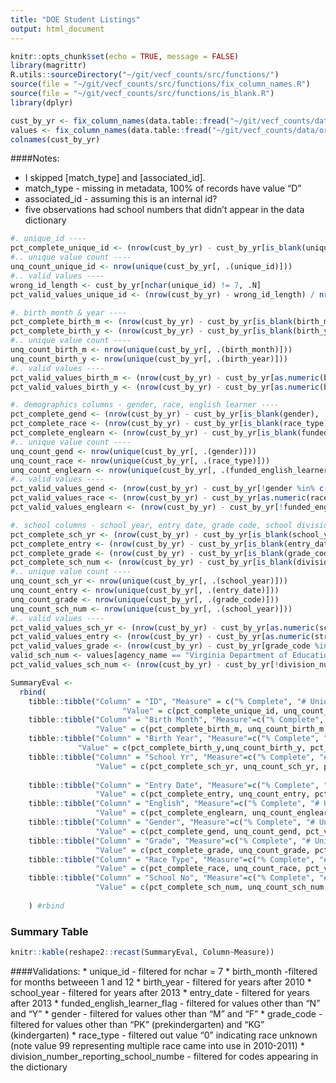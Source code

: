 ```yaml
---
title: "DOE Student Listings"
output: html_document
---
```


```r
knitr::opts_chunk$set(echo = TRUE, message = FALSE)
library(magrittr)
R.utils::sourceDirectory("~/git/vecf_counts/src/functions/")
source(file = "~/git/vecf_counts/src/functions/fix_column_names.R")
source(file = "~/git/vecf_counts/src/functions/is_blank.R")
library(dplyr)

cust_by_yr <- fix_column_names(data.table::fread("~/git/vecf_counts/data/original/q4/DOE/Unique Students Listing.csv", colClasses = "character"))
values <- fix_column_names(data.table::fread("~/git/vecf_counts/data/original/ExportedValues.csv"))
colnames(cust_by_yr)
```

####Notes: 

* I skipped [match_type] and [associated_id].  
+ match_type - missing in metadata, 100% of records have value "D"
+ associated_id - assuming this is an internal id? 
* five observations had school numbers that didn't appear in the data dictionary 

```r
#. unique_id ----
pct_complete_unique_id <- (nrow(cust_by_yr) - cust_by_yr[is_blank(unique_id), .N]) / nrow(cust_by_yr)
#.. unique value count ----
unq_count_unique_id <- nrow(unique(cust_by_yr[, .(unique_id)]))
#.. valid values ----
wrong_id_length <- cust_by_yr[nchar(unique_id) != 7, .N]
pct_valid_values_unique_id <- (nrow(cust_by_yr) - wrong_id_length) / nrow(cust_by_yr)

#. birth month & year ----
pct_complete_birth_m <- (nrow(cust_by_yr) - cust_by_yr[is_blank(birth_month), .N]) / nrow(cust_by_yr)
pct_complete_birth_y <- (nrow(cust_by_yr) - cust_by_yr[is_blank(birth_year), .N]) / nrow(cust_by_yr)
#.. unique value count ----
unq_count_birth_m <- nrow(unique(cust_by_yr[, .(birth_month)]))
unq_count_birth_y <- nrow(unique(cust_by_yr[, .(birth_year)]))
#.. valid values ----
pct_valid_values_birth_m <- (nrow(cust_by_yr) - cust_by_yr[as.numeric(birth_month) < 1| as.numeric(birth_month) > 12, .N]) / nrow(cust_by_yr)
pct_valid_values_birth_y <- (nrow(cust_by_yr) - cust_by_yr[as.numeric(birth_year) < 2010, .N]) / nrow(cust_by_yr)

#. demographics columns - gender, race, english learner ----
pct_complete_gend <- (nrow(cust_by_yr) - cust_by_yr[is_blank(gender), .N]) / nrow(cust_by_yr)
pct_complete_race <- (nrow(cust_by_yr) - cust_by_yr[is_blank(race_type), .N]) / nrow(cust_by_yr)
pct_complete_englearn <- (nrow(cust_by_yr) - cust_by_yr[is_blank(funded_english_learner_flag), .N]) / nrow(cust_by_yr)
#.. unique value count ----
unq_count_gend <- nrow(unique(cust_by_yr[, .(gender)]))
unq_count_race <- nrow(unique(cust_by_yr[, .(race_type)]))
unq_count_englearn <- nrow(unique(cust_by_yr[, .(funded_english_learner_flag)]))
#.. valid values ----
pct_valid_values_gend <- (nrow(cust_by_yr) - cust_by_yr[!gender %in% c("F", "M"), .N]) / nrow(cust_by_yr)
pct_valid_values_race <- (nrow(cust_by_yr) - cust_by_yr[as.numeric(race_type) == 0, .N]) / nrow(cust_by_yr)
pct_valid_values_englearn <- (nrow(cust_by_yr) - cust_by_yr[!funded_english_learner_flag %in% c("N", "Y"), .N]) / nrow(cust_by_yr)

#. school columns - school year, entry date, grade code, school division ----
pct_complete_sch_yr <- (nrow(cust_by_yr) - cust_by_yr[is_blank(school_year), .N]) / nrow(cust_by_yr)
pct_complete_entry <- (nrow(cust_by_yr) - cust_by_yr[is_blank(entry_date), .N]) / nrow(cust_by_yr)
pct_complete_grade <- (nrow(cust_by_yr) - cust_by_yr[is_blank(grade_code), .N]) / nrow(cust_by_yr)
pct_complete_sch_num <- (nrow(cust_by_yr) - cust_by_yr[is_blank(division_number_reporting_school_numbe), .N]) / nrow(cust_by_yr)
#.. unique value count ----
unq_count_sch_yr <- nrow(unique(cust_by_yr[, .(school_year)]))
unq_count_entry <- nrow(unique(cust_by_yr[, .(entry_date)]))
unq_count_grade <- nrow(unique(cust_by_yr[, .(grade_code)]))
unq_count_sch_num <- nrow(unique(cust_by_yr[, .(school_year)]))
#.. valid values ----
pct_valid_values_sch_yr <- (nrow(cust_by_yr) - cust_by_yr[as.numeric(school_year) < 2013, .N]) / nrow(cust_by_yr)
pct_valid_values_entry <- (nrow(cust_by_yr) - cust_by_yr[as.numeric(stringr::str_sub(entry_date, start = 1L, end = 4L)) <2013, .N]) / nrow(cust_by_yr)
pct_valid_values_grade <- (nrow(cust_by_yr) - cust_by_yr[grade_code %in% c("KG", "PK"), .N]) / nrow(cust_by_yr)
valid_sch_num <- values[agency_name == "Virginia Department of Education"][view_name == "Student Records"][column_name == "Division Number - Reporting School Number"][,value]
pct_valid_values_sch_num <- (nrow(cust_by_yr) - cust_by_yr[!division_number_reporting_school_numbe %in% valid_sch_num, .N]) / nrow(cust_by_yr)


```


```r

SummaryEval <- 
  rbind(
    tibble::tibble("Column" = "ID", "Measure" = c("% Complete", "# Unique", "% Valid "), 
                         "Value" = c(pct_complete_unique_id, unq_count_unique_id, pct_valid_values_unique_id)),
    tibble::tibble("Column" = "Birth Month", "Measure"=c("% Complete", "# Unique", "% Valid "),
                   "Value" = c(pct_complete_birth_m, unq_count_birth_m, pct_valid_values_birth_m)),
    tibble::tibble("Column" = "Birth Year", "Measure"=c("% Complete", "# Unique", "% Valid "),
               "Value" = c(pct_complete_birth_y,unq_count_birth_y, pct_valid_values_birth_y)),
    tibble::tibble("Column" = "School Yr", "Measure"=c("% Complete", "# Unique", "% Valid "),
                   "Value" = c(pct_complete_sch_yr, unq_count_sch_yr, pct_valid_values_sch_yr)),
    
    tibble::tibble("Column" = "Entry Date", "Measure"=c("% Complete", "# Unique", "% Valid "),
                   "Value" = c(pct_complete_entry, unq_count_entry, pct_valid_values_entry)),
    tibble::tibble("Column" = "English", "Measure"=c("% Complete", "# Unique", "% Valid "),
                   "Value" = c(pct_complete_englearn, unq_count_englearn, pct_valid_values_englearn)),
    tibble::tibble("Column" = "Gender", "Measure"=c("% Complete", "# Unique", "% Valid "),
                   "Value" = c(pct_complete_gend, unq_count_gend, pct_valid_values_gend)),
    tibble::tibble("Column" = "Grade", "Measure"=c("% Complete", "# Unique", "% Valid "),
                   "Value" = c(pct_complete_grade, unq_count_grade, pct_valid_values_grade)),
    tibble::tibble("Column" = "Race Type", "Measure"=c("% Complete", "# Unique", "% Valid "),
                   "Value" = c(pct_complete_race, unq_count_race, pct_valid_values_race)),
    tibble::tibble("Column" = "School No", "Measure"=c("% Complete", "# Unique", "% Valid "),
                   "Value" = c(pct_complete_sch_num, unq_count_sch_num, pct_valid_values_sch_num))
    
    ) #rbind  

```

### Summary Table

```R

knitr::kable(reshape2::recast(SummaryEval, Column~Measure))
```

####Validations: 
* unique_id - filtered for nchar = 7
* birth_month -filtered for months betweeen 1 and 12 
* birth_year - filtered for years after 2010
* school_year - filtered for years after 2013 
* entry_date - filtered for years after 2013
* funded_english_learner_flag - filtered for values other than "N" and "Y"
* gender - filtered for values other than "M" and "F"
* grade_code - filtered for values other than "PK" (prekindergarten) and "KG" (kindergarten)
* race_type - filtered out value "0" indicating race unknown (note value 99 representing multiple race came into use in 2010-2011)
* division_number_reporting_school_numbe - filtered for codes appearing in the dictionary




